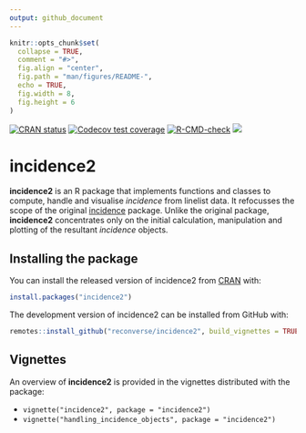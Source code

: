 ```yaml
---
output: github_document
---
```


```r
knitr::opts_chunk$set(
  collapse = TRUE,
  comment = "#>",
  fig.align = "center",
  fig.path = "man/figures/README-",
  echo = TRUE,
  fig.width = 8,
  fig.height = 6
)

```

<!-- badges: start -->
[![CRAN status](https://www.r-pkg.org/badges/version/incidence2)](https://CRAN.R-project.org/package=incidence2)
[![Codecov test coverage](https://codecov.io/gh/reconverse/incidence2/branch/master/graph/badge.svg)](https://codecov.io/gh/reconverse/incidence2?branch=master)
[![R-CMD-check](https://github.com/reconverse/incidence2/actions/workflows/R-CMD-check.yaml/badge.svg)](https://github.com/reconverse/incidence2/actions/workflows/R-CMD-check.yaml)
[![](https://raw.githubusercontent.com/reconverse/reconverse.github.io/master/images/badge-stable.svg)](https://www.reconverse.org/lifecycle.html#stable)
<!-- badges: end -->


# incidence2

**incidence2** is an R package that implements functions and classes to compute,
handle and visualise *incidence* from linelist data. It refocusses the scope of
the original [incidence](https://cran.r-project.org/package=incidence) package.
Unlike the original package, **incidence2** concentrates only on the initial
calculation, manipulation and plotting of the resultant *incidence* objects.

## Installing the package

You can install the released version of incidence2 from [CRAN](https://cran.r-project.org/) with:

```r
install.packages("incidence2")
```

::: {.pkgdown-devel}
The development version of incidence2 can be installed from GitHub with:
```r
remotes::install_github("reconverse/incidence2", build_vignettes = TRUE)
```
:::

## Vignettes

An overview of **incidence2** is provided in the vignettes distributed with the
package:

* `vignette("incidence2", package = "incidence2")`
* `vignette("handling_incidence_objects", package = "incidence2")`
